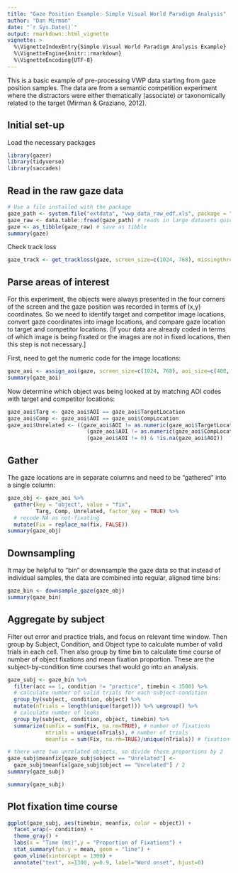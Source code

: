 ```yaml
---
title: "Gaze Position Example: Simple Visual World Paradigm Analysis"
author: "Dan Mirman"
date: "`r Sys.Date()`"
output: rmarkdown::html_vignette
vignette: >
  %\VignetteIndexEntry{Simple Visual World Paradigm Analysis Example}
  %\VignetteEngine{knitr::rmarkdown}
  %\VignetteEncoding{UTF-8}
---
```


This is a basic example of pre-processing VWP data starting from gaze position samples. The data are from a semantic competition experiment where the distractors were either thematically (associate) or taxonomically related to the target (Mirman & Graziano, 2012).

## Initial set-up

Load the necessary packages

```r
library(gazer)
library(tidyverse)
library(saccades)
```

## Read in the raw gaze data

```r
# Use a file installed with the package 
gaze_path <- system.file("extdata", "vwp_data_raw_edf.xls", package = "gazer")
gaze_raw <- data.table::fread(gaze_path) # reads in large datasets quickly
gaze <- as_tibble(gaze_raw) # save as tibble
summary(gaze)
```

Check track loss

```r
gaze_track <- get_trackloss(gaze, screen_size=c(1024, 768), missingthresh=.2)
```

## Parse areas of interest

For this experiment, the objects were always presented in the four corners of the screen and the gaze position was recorded in terms of (x,y) coordinates. So we need to identify target and competitor image locations, convert gaze coordinates into image locations, and compare gaze location to target and competitor locations. [If your data are already coded in terms of which image is being fixated or the images are not in fixed locations, then this step is not necessary.]

First, need to get the numeric code for the image locations:
```r
gaze_aoi <- assign_aoi(gaze, screen_size=c(1024, 768), aoi_size=c(400, 300), aoi_loc=NULL, X="x", Y="y")
summary(gaze_aoi)
```

Now determine which object was being looked at by matching AOI codes with target and competitor locations:

```r
gaze_aoi$Targ <- gaze_aoi$AOI == gaze_aoi$TargetLocation
gaze_aoi$Comp <- gaze_aoi$AOI == gaze_aoi$CompLocation
gaze_aoi$Unrelated <- ((gaze_aoi$AOI != as.numeric(gaze_aoi$TargetLocation)) &
                         (gaze_aoi$AOI != as.numeric(gaze_aoi$CompLocation)) &
                         (gaze_aoi$AOI != 0) & !is.na(gaze_aoi$AOI))
```

## Gather

The gaze locations are in separate columns and need to be "gathered" into a
single column:

```r
gaze_obj <- gaze_aoi %>% 
  gather(key = "object", value = "fix", 
         Targ, Comp, Unrelated, factor_key = TRUE) %>%
  # recode NA as not-fixating
  mutate(Fix = replace_na(fix, FALSE)) 
summary(gaze_obj)
```

## Downsampling

It may be helpful to "bin" or downsample the gaze data so that instead of individual samples, the data are combined into regular, aligned time bins:

```r
gaze_bin <- downsample_gaze(gaze_obj)
summary(gaze_bin)
```


## Aggregate by subject

Filter out error and practice trials, and focus on relevant time window. Then group by Subject, Condition, and Object type to calculate number of valid trials in each cell. Then also group by time bin to calculate time course of number of object fixations and mean fixation proportion. These are the subject-by-condition time courses that would go into an analysis.

```r
gaze_subj <- gaze_bin %>%
  filter(acc == 1, condition != "practice", timebin < 3500) %>%
  # calculate number of valid trials for each subject-condition
  group_by(subject, condition, object) %>%
  mutate(nTrials = length(unique(target))) %>% ungroup() %>%
  # calculate number of looks
  group_by(subject, condition, object, timebin) %>%
  summarize(sumfix = sum(Fix, na.rm=TRUE), # number of fixations
            ntrials = unique(nTrials), # number of trials
            meanfix = sum(Fix, na.rm=TRUE)/unique(nTrials)) # fixation proportion

# there were two unrelated objects, so divide those proportions by 2
gaze_subj$meanfix[gaze_subj$object == "Unrelated"] <-
  gaze_subj$meanfix[gaze_subj$object == "Unrelated"] / 2
summary(gaze_subj)

summary(gaze_subj)
```

## Plot fixation time course
```r
ggplot(gaze_subj, aes(timebin, meanfix, color = object)) +
  facet_wrap(~ condition) +
  theme_gray() +
  labs(x = "Time (ms)",y = "Proportion of Fixations") +
  stat_summary(fun.y = mean, geom = "line") +
  geom_vline(xintercept = 1300) +
  annotate("text", x=1300, y=0.9, label="Word onset", hjust=0)
```

